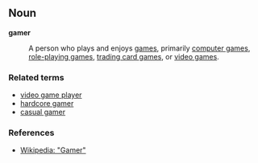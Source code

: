 == Noun ==
'''gamer'''
:A person who plays and enjoys [[game]]s, primarily [[computer game]]s, [[role-playing game]]s, [[trading card game]]s, or [[video game]]s.

=== Related terms ===
* [[video game player]]
* [[hardcore gamer]]
* [[casual gamer]]

=== References ===
* [http://en.wikipedia.org/wiki/Gamer Wikipedia: "Gamer"]